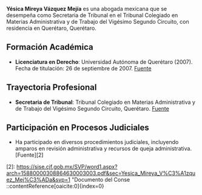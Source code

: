 **Yésica Mireya Vázquez Mejía** es una abogada mexicana que se desempeña como Secretaria de Tribunal en el Tribunal Colegiado en Materias Administrativa y de Trabajo del Vigésimo Segundo Circuito, con residencia en Querétaro, Querétaro.

## Formación Académica

- **Licenciatura en Derecho**: Universidad Autónoma de Querétaro (2007). Fecha de titulación: 26 de septiembre de 2007. [Fuente][1]

## Trayectoria Profesional

- **Secretaria de Tribunal**: Tribunal Colegiado en Materias Administrativa y de Trabajo del Vigésimo Segundo Circuito, Querétaro. [Fuente][1]

## Participación en Procesos Judiciales

- Ha participado en diversos procedimientos judiciales, incluyendo amparos en revisión administrativa y recursos de queja administrativa. [Fuente][2]

[1]: https://w3.cjf.gob.mx/sevie_page/Fichas/FichasSecAct/205140.html "Perfil de Yésica Mireya Vázquez Mejía en el Consejo de la Judicatura Federal"
[2]: https://sise.cjf.gob.mx/SVP/word1.aspx?arch=15880000308864630003003.pdf&sec=Yesica_Mireya_V%C3%A1zquez_Mej%C3%ADa&svp=1 "Documento del Conse
::contentReference[oaicite:0]{index=0}